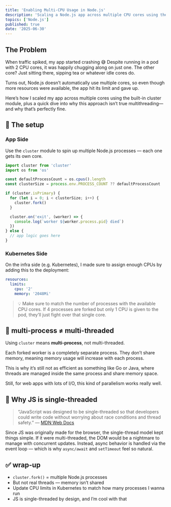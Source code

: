 ```yaml
---
title: 'Enabling Multi-CPU Usage in Node.js'
description: 'Scaling a Node.js app across multiple CPU cores using the cluster module and Kubernetes.'
topics: ['Node.js']
published: true
date: '2025-06-30'
---
```


## The Problem

When traffic spiked, my app started crashing 😅
Despite running in a pod with 2 CPU cores, it was happily chugging along on just one.
The other core? Just sitting there, sipping tea or whatever idle cores do.

Turns out, Node.js doesn’t automatically use multiple cores, so even though more resources were available, the app hit its limit and gave up.

Here’s how I scaled my app across multiple cores using the built-in cluster module, plus a quick dive into why this approach isn’t true multithreading—and why that’s perfectly fine.

## 🔧 The setup

### App Side

Use the `cluster` module to spin up multiple Node.js processes — each one gets its own core.

```ts
import cluster from 'cluster'
import os from 'os'

const defaultProcessCount = os.cpus().length
const clusterSize = process.env.PROCESS_COUNT ?? defaultProcessCount

if (cluster.isPrimary) {
  for (let i = 0; i < clusterSize; i++) {
    cluster.fork()
  }

  cluster.on('exit', (worker) => {
    console.log(`worker ${worker.process.pid} died`)
  })
} else {
  // app logic goes here
}
```

### Kubernetes Side

On the infra side (e.g. Kubernetes), I made sure to assign enough CPUs by adding this to the deployment:

```yaml
resources:
  limits:
    cpu: '2'
    memory: '2048Mi'
```

> 💡 Make sure to match the number of processes with the available CPU cores. If 4 processes are forked but only 1 CPU is given to the pod, they’ll just fight over that single core.

## 🧠 multi-process ≠ multi-threaded

Using `cluster` means **multi-process**, not multi-threaded.

Each forked worker is a completely separate process. They don’t share memory, meaning memory usage will increase with each process.

This is why it’s still not as efficient as something like Go or Java, where threads are managed inside the same process and share memory space.

Still, for web apps with lots of I/O, this kind of parallelism works really well.

## 💭 Why JS is single-threaded

> “JavaScript was designed to be single-threaded so that developers could write code without worrying about race conditions and thread safety.”
> — [MDN Web Docs](https://developer.mozilla.org/en-US/docs/Web/JavaScript/EventLoop)

Since JS was originally made for the browser, the single-thread model kept things simple.
If it were multi-threaded, the DOM would be a nightmare to manage with concurrent updates.
Instead, async behavior is handled via the event loop — which is why `async/await` and `setTimeout` feel so natural.

## ✅ wrap-up

- `cluster.fork()` = multiple Node.js processes
- But not real threads — memory isn’t shared
- Update CPU limits in Kubernetes to match how many processes I wanna run
- JS is single-threaded by design, and I’m cool with that
